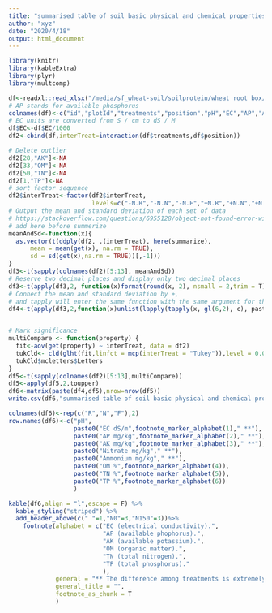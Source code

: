 ```yaml
---
title: "summarised table of soil basic physical and chemical properties labeled with significant difference"
author: "xyz"
date: "2020/4/18"
output: html_document
---
```


```r
library(knitr)
library(kableExtra)
library(plyr)
library(multcomp)

df<-readxl::read_xlsx("/media/sf_wheat-soil/soilprotein/wheat root box/soil basic physical and chemical propertie.xlsx")
# AP stands for available phosphorus
colnames(df)<-c("id","plotId","treatments","position","pH","EC","AP","AK","Nitrate","Ammonium","OM","TN","TP")
# EC units are converted from S / cm to dS / M
df$EC<-df$EC/1000
df2<-cbind(df,interTreat=interaction(df$treatments,df$position))

# Delete outlier
df2[28,"AK"]<-NA
df2[33,"OM"]<-NA
df2[50,"TN"]<-NA
df2[1,"TP"]<-NA
# sort factor sequence
df2$interTreat<-factor(df2$interTreat,
                       levels=c("-N.R","-N.N","-N.F","+N.R","+N.N","+N.F"))
# Output the mean and standard deviation of each set of data
# https://stackoverflow.com/questions/6955128/object-not-found-error-with-ddply-inside-a-function
# add here before summerize
meanAndSd<-function(x){
  as.vector(t(ddply(df2, .(interTreat), here(summarize),
      mean = mean(get(x), na.rm = TRUE),
      sd = sd(get(x),na.rm = TRUE))[,-1]))
}
df3<-t(sapply(colnames(df2)[5:13], meanAndSd))
# Reserve two decimal places and display only two decimal places
df3<-t(apply(df3,2, function(x)format(round(x, 2), nsmall = 2,trim = T)))
# Connect the mean and standard deviation by ±,
# and tapply will enter the same function with the same argument for the corresponding factor
df4<-t(apply(df3,2,function(x)unlist(lapply(tapply(x, gl(6,2), c), paste, collapse="±"))))


# Mark significance
multiCompare <- function(property) {
  fit<-aov(get(property) ~ interTreat, data = df2)
  tukCld<- cld(glht(fit,linfct = mcp(interTreat = "Tukey")),level = 0.01)
  tukCld$mcletters$Letters
}
df5<-t(sapply(colnames(df2)[5:13],multiCompare))
df5<-apply(df5,2,toupper)
df6<-matrix(paste(df4,df5),nrow=nrow(df5))
write.csv(df6,"summarised table of soil basic physical and chemical properties labeled with significant difference.csv.csv")

colnames(df6)<-rep(c("R","N","F"),2)
row.names(df6)<-c("pH",
                  paste0("EC dS/m",footnote_marker_alphabet(1)," **"),
                  paste0("AP mg/kg",footnote_marker_alphabet(2)," **"),
                  paste0("AK mg/kg",footnote_marker_alphabet(3)," **"),
                  paste0("Nitrate mg/kg"," **"),
                  paste0("Ammonium mg/kg"," **"),
                  paste0("OM %",footnote_marker_alphabet(4)),
                  paste0("TN %",footnote_marker_alphabet(5)),
                  paste0("TP %",footnote_marker_alphabet(6))
                  )

kable(df6,align = "l",escape = F) %>%
  kable_styling("striped") %>%
  add_header_above(c(" "=1,"N0"=3,"N150"=3))%>%
    footnote(alphabet = c("EC (electrical conductivity).",
                          "AP (available phophorus).",
                          "AK (available potassium).",
                          "OM (organic matter).",
                          "TN (total nitrogen).",
                          "TP (total phosphorus)."
                          ),
             general = "** The difference among treatments is extremely significant.",
             general_title = "",
             footnote_as_chunk = T
             )
```

